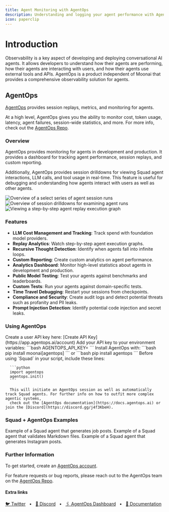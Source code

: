 ```yaml
---
title: Agent Monitoring with AgentOps
description: Understanding and logging your agent performance with AgentOps.
icon: paperclip
---
```


# Introduction

Observability is a key aspect of developing and deploying conversational AI agents. It allows developers to understand how their agents are performing, 
how their agents are interacting with users, and how their agents use external tools and APIs. 
AgentOps is a product independent of Moonai that provides a comprehensive observability solution for agents.

## AgentOps

[AgentOps](https://agentops.ai/?=squad) provides session replays, metrics, and monitoring for agents.

At a high level, AgentOps gives you the ability to monitor cost, token usage, latency, agent failures, session-wide statistics, and more. 
For more info, check out the [AgentOps Repo](https://github.com/AgentOps-AI/agentops).

### Overview

AgentOps provides monitoring for agents in development and production. 
It provides a dashboard for tracking agent performance, session replays, and custom reporting.

Additionally, AgentOps provides session drilldowns for viewing Squad agent interactions, LLM calls, and tool usage in real-time. 
This feature is useful for debugging and understanding how agents interact with users as well as other agents.

![Overview of a select series of agent session runs](/images/agentops-overview.png)
![Overview of session drilldowns for examining agent runs](/images/agentops-session.png)
![Viewing a step-by-step agent replay execution graph](/images/agentops-replay.png)

### Features

- **LLM Cost Management and Tracking**: Track spend with foundation model providers.
- **Replay Analytics**: Watch step-by-step agent execution graphs.
- **Recursive Thought Detection**: Identify when agents fall into infinite loops.
- **Custom Reporting**: Create custom analytics on agent performance.
- **Analytics Dashboard**: Monitor high-level statistics about agents in development and production.
- **Public Model Testing**: Test your agents against benchmarks and leaderboards.
- **Custom Tests**: Run your agents against domain-specific tests.
- **Time Travel Debugging**: Restart your sessions from checkpoints.
- **Compliance and Security**: Create audit logs and detect potential threats such as profanity and PII leaks.
- **Prompt Injection Detection**: Identify potential code injection and secret leaks.

### Using AgentOps

<Steps>
   <Step title="Create an API Key">
      Create a user API key here: [Create API Key](https://app.agentops.ai/account)
   </Step>
   <Step title="Configure Your Environment">
      Add your API key to your environment variables:
      ```bash
      AGENTOPS_API_KEY=<YOUR_AGENTOPS_API_KEY>
      ```
   </Step>
   <Step title="Install AgentOps">
      Install AgentOps with:
      ```bash
      pip install moonai[agentops]
      ```
      or
      ```bash
      pip install agentops
      ```
   </Step>
   <Step title="Initialize AgentOps">
      Before using `Squad` in your script, include these lines:

      ```python
      import agentops
      agentops.init()
      ```

      This will initiate an AgentOps session as well as automatically track Squad agents. For further info on how to outfit more complex agentic systems, 
      check out the [AgentOps documentation](https://docs.agentops.ai) or join the [Discord](https://discord.gg/j4f3KbeH).
   </Step>
</Steps>

### Squad + AgentOps Examples

<CardGroup cols={3}>
  <Card
  title="Job Posting"
  color="#F3A78B"
  href="https://github.com/brunobracaioli/moonai/moonai-examples/tree/main/job-posting"
  icon="briefcase"
    iconType="solid"
  >
    Example of a Squad agent that generates job posts.
  </Card>
  <Card
    title="Markdown Validator"
    color="#F3A78B"
    href="https://github.com/brunobracaioli/moonai/moonai-examples/tree/main/markdown_validator"
    icon="markdown"
      iconType="solid"
    >
         Example of a Squad agent that validates Markdown files.
    </Card>
    <Card
    title="Instagram Post"
    color="#F3A78B"
    href="https://github.com/brunobracaioli/moonai/moonai-examples/tree/main/instagram_post"
    icon="square-instagram"
      iconType="brands"
    >
      Example of a Squad agent that generates Instagram posts.
  </Card>
</CardGroup>

### Further Information

To get started, create an [AgentOps account](https://agentops.ai/?=squad).

For feature requests or bug reports, please reach out to the AgentOps team on the [AgentOps Repo](https://github.com/AgentOps-AI/agentops).

#### Extra links

<a href="https://twitter.com/agentopsai/">🐦 Twitter</a>
<span>&nbsp;&nbsp;•&nbsp;&nbsp;</span>
<a href="https://discord.gg/JHPt4C7r">📢 Discord</a>
<span>&nbsp;&nbsp;•&nbsp;&nbsp;</span>
<a href="https://app.agentops.ai/?=squad">🖇️ AgentOps Dashboard</a>
<span>&nbsp;&nbsp;•&nbsp;&nbsp;</span>
<a href="https://docs.agentops.ai/introduction">📙 Documentation</a>
